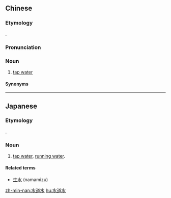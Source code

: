 ==Chinese==
{{zh-forms|type=21|water supply}}

===Etymology===
{{bor|zh|ja|-}} {{ja-r|水道水|すいどうすい}}.

===Pronunciation===
{{zh-pron
|h=pfs=súi-tho-súi
|mn=tw:chúi-tō-chúi
|cat=n
}}

===Noun===
{{zh-noun}}

# {{lb|zh|Taiwanese Min Nan and Hakka}} [[tap water]]

====Synonyms====
{{zh-dial|自來水}}

----

==Japanese==
{{ja-kanjitab|水|道|水}}

===Etymology===
{{compound|水道|t1=tap, water service|水|t2=water|lang=ja|sort=すいどうすい}}.

===Noun===
{{ja-noun|すいどうすい}}

# [[tap water]], [[running water]].

====Related terms====
* [[生水]] (namamizu)

[[zh-min-nan:水道水]]
[[hu:水道水]]